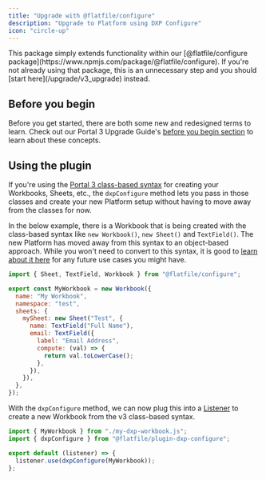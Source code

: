 ```yaml
---
title: "Upgrade with @flatfile/configure"
description: "Upgrade to Platform using DXP Configure"
icon: "circle-up"
---
```


<Warning>
  This package simply extends functionality within our [@flatfile/configure
  package](https://www.npmjs.com/package/@flatfile/configure). If you're not
  already using that package, this is an unnecessary step and you should [start
  here](/upgrade/v3_upgrade) instead.
</Warning>

## Before you begin

Before you get started, there are both some new and redesigned terms to learn.
Check out our Portal 3 Upgrade Guide's
[before you begin section](/upgrade/v3_upgrade#before-you-begin) to learn about
these concepts.

## Using the plugin

If you're using the
[Portal 3 class-based syntax](https://flatfile.com/versioned-docs/3.0/guides/workbooks/)
for creating your Workbooks, Sheets, etc., the `dxpConfigure` method lets you
pass in those classes and create your new Platform setup without having to move
away from the classes for now.

In the below example, there is a Workbook that is being created with the
class-based syntax like `new Workbook()`, `new Sheet()` and `TextField()`. The
new Platform has moved away from this syntax to an object-based approach. While
you won't need to convert to this syntax, it is good to
[learn about it here](/upgrade/v3_upgrade#fields-data-types-and-the-new-way-to-create-them)
for any future use cases you might have.

```js my-dxp-workbook.js
import { Sheet, TextField, Workbook } from "@flatfile/configure";

export const MyWorkbook = new Workbook({
  name: "My Workbook",
  namespace: "test",
  sheets: {
    mySheet: new Sheet("Test", {
      name: TextField("Full Name"),
      email: TextField({
        label: "Email Address",
        compute: (val) => {
          return val.toLowerCase();
        },
      }),
    }),
  },
});
```

With the `dxpConfigure` method, we can now plug this into a
[Listener](/apps/custom/meet-the-listener) to create a new Workbook from the v3
class-based syntax.

```js listener.js
import { MyWorkbook } from "./my-dxp-workbook.js";
import { dxpConfigure } from "@flatfile/plugin-dxp-configure";

export default (listener) => {
  listener.use(dxpConfigure(MyWorkbook));
};
```
